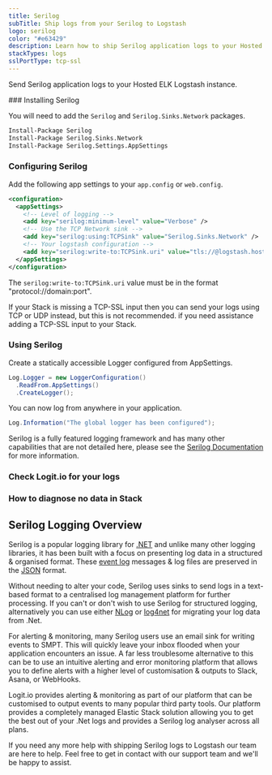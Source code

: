 ```yaml
---
title: Serilog
subTitle: Ship logs from your Serilog to Logstash
logo: serilog
color: "#e63429"
description: Learn how to ship Serilog application logs to your Hosted ELK Logstash instance using our configuration examples.
stackTypes: logs
sslPortType: tcp-ssl
---
```


Send Serilog application logs to your Hosted ELK Logstash instance.

<Steps>
### Installing Serilog

You will need to add the `Serilog` and `Serilog.Sinks.Network` packages. 

```ps copy
Install-Package Serilog
Install-Package Serilog.Sinks.Network
Install-Package Serilog.Settings.AppSettings
```

### Configuring Serilog

Add the following app settings to your `app.config` or `web.config`.

```xml copy showLineNumbers /@logstash.host/ /@logstash.sslPort/
<configuration>
  <appSettings>
    <!-- Level of logging -->
    <add key="serilog:minimum-level" value="Verbose" />
    <!-- Use the TCP Network sink -->
    <add key="serilog:using:TCPSink" value="Serilog.Sinks.Network" />
    <!-- Your logstash configuration -->
    <add key="serilog:write-to:TCPSink.uri" value="tls://@logstash.host:@logstash.sslPort" />            
  </appSettings>
</configuration>
```

The `serilog:write-to:TCPSink.uri` value must be in the format "protocol://domain:port".

<Callout type="warning">
  If your Stack is missing a TCP-SSL input then you can send your logs using TCP or UDP instead, but this is not recommended.
  <IntercomButton text="Talk to support" /> if you need assistance adding a TCP-SSL input to your Stack.
</Callout>

### Using Serilog

Create a statically accessible Logger configured from AppSettings.
        
```c# copy showLineNumbers
Log.Logger = new LoggerConfiguration()
  .ReadFrom.AppSettings()
  .CreateLogger();
```

You can now log from anywhere in your application.

```c# copy
Log.Information("The global logger has been configured");
```

Serilog is a fully featured logging framework and has many other capabilities that are not detailed here, 
please see the [Serilog Documentation](https://github.com/serilog/serilog/wiki/Getting-Started#setup) for more information.

### Check Logit.io for your logs

<LaunchStack utmMedium="logs" utmCampaign="serilog" source="serilog" />

### How to diagnose no data in Stack

<DiagnoseNoData />

</Steps>

## Serilog Logging Overview

Serilog is a popular logging library for [.NET](/integrations/log-management/dotnet) and unlike many other logging libraries, 
it has been built with a focus on presenting log data in a structured & organised format. 
These [event log](https://logit.io/solutions/analysis/event-log-analyser/) messages & log 
files are preserved in the [JSON](/integrations/log-management/json) format.

Without needing to alter your code, Serilog uses sinks to send logs in a text-based format to a 
centralised log management platform for further processing. If you can't or don't wish 
to use Serilog for structured logging, alternatively you can use 
either [NLog](/integrations/log-management/nlog) or [log4net](/integrations/log-management/log4net) for migrating your log data from .Net.

For alerting & monitoring, many Serilog users use an email sink for writing 
events to SMPT. This will quickly leave your inbox flooded when your application 
encounters an issue. A far less troublesome alternative to this can be to use an 
intuitive alerting and error monitoring platform that allows you to define alerts 
with a higher level of customisation & outputs to Slack, Asana, or WebHooks.

Logit.io provides alerting & monitoring as part of our platform that can be 
customised to output events to many popular third party tools. Our platform 
provides a completely managed Elastic Stack solution allowing you to get the 
best out of your .Net logs and provides a Serilog log analyser across all plans.

If you need any more help with shipping Serilog logs to Logstash our 
team are here to help. Feel free to get in contact with our support 
team <IntercomButton text="via live chat" /> and we'll be happy to assist.